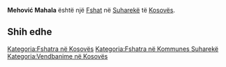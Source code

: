 {{Fshat në Kosovës
 | Emri                = Mehović Mahala
| srp_N_name = Mehović Mahala
| srp_N_FULL_NAME_RO = Mehović Mahala
| srp_N_FULL_NAME_ND_RO = Mehovic Mahala
| srp_N_SORT_NAME_RG = MEHOVICMAHALA
| srp_N_FULL_NAME_RG = Mehović Mahala
| srp_N_FULL_NAME_ND_RG = Mehovic Mahala

 | Emri (Rasa dhanore) = 
 | Figura              = 
 | Shteti              = Kosovo
 | Komuna              = Suharekë
 | Kodi postar         = 
 | Sipërfaqja          = 

 | Popullsia           = 

 | Regj. i popullsisë  = 
 | Dend. e popullsisë  = 
 | Faqja zyrtare       = 
 <!--- Koordinatat ----> 
 | Gjerësia            = 42.761667
 | Gjatësia            = 20.825833
 | Lartësia            = 
}}
'''Mehović Mahala''' është një [[Fshat]] në [[Suharekë]] të [[Kosovës]].

<!-- == Gjeografia == -->
<!-- == Historia == -->
<!-- == Demografia == -->
== Shih edhe ==
{{Komuna Suharekë}}
{{Kosovo-Administrata-Cung}}

[[Kategoria:Fshatra në Kosovës]]
[[Kategoria:Fshatra në Kommunes Suharekë]]
[[Kategoria:Vendbanime në Kosovës]]